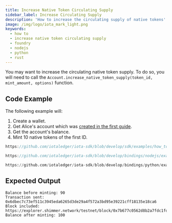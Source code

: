 ```yaml
---
title: Increase Native Token Circulating Supply
sidebar_label: Increase Circulating Supply
description: 'How to increase the circulating supply of native tokens'
image: /img/logo/iota_mark_light.png
keywords:
  - how to
  - increase native token circulating supply
  - foundry
  - nodejs
  - python
  - rust
---
```



You may want to increase the circulating native token supply. To do so, you will need to call the
`Account.increase_native_token_supply(token_id, mint_amount, options)` function.

## Code Example

The following example will:

1. Create a wallet.
2. Get Alice's account which was [created in the first guide](../accounts-and-addresses/create-account.mdx).
3. Get the account's balance.
4. Mint 10 native tokens of the first ID.

<Tabs groupId="language">
<TabItem value="rust" label="Rust">

```rust reference
https://github.com/iotaledger/iota-sdk/blob/develop/sdk/examples/how_tos/native_tokens/increase_supply.rs
```

</TabItem>
<TabItem value="nodejs" label="Nodejs">

```typescript reference
https://github.com/iotaledger/iota-sdk/blob/develop/bindings/nodejs/examples/how_tos/native_tokens/increase-supply.ts
```

</TabItem>
<TabItem value="python" label="Python">

```python reference
https://github.com/iotaledger/iota-sdk/blob/develop/bindings/python/examples/how_tos/native_tokens/increase_supply.py
```

</TabItem>
</Tabs>

## Expected Output

```
Balance before minting: 90
Transaction sent: 0x6dbec7c73ef511c3945eda6265d3de29a4f572a3bd95e39221cff18135e18ca6
Block included: https://explorer.shimmer.network/testnet/block/0x7b677c0562d8b2a7fdc1fd6182bb6364af517d41ec38a9dab9b29a1c7422f574
Balance after minting: 100
```
